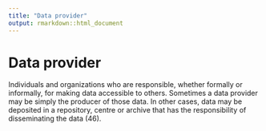 ```yaml
---
title: "Data provider"
output: rmarkdown::html_document
---
```


# Data provider

Individuals and organizations who are responsible, whether formally  or informally, for making data accessible  to others. Sometimes a data provider may  be simply the producer of those  data. In  other  cases, data may be deposited in  a repository, centre or archive that has  the responsibility of disseminating the  data (46).

